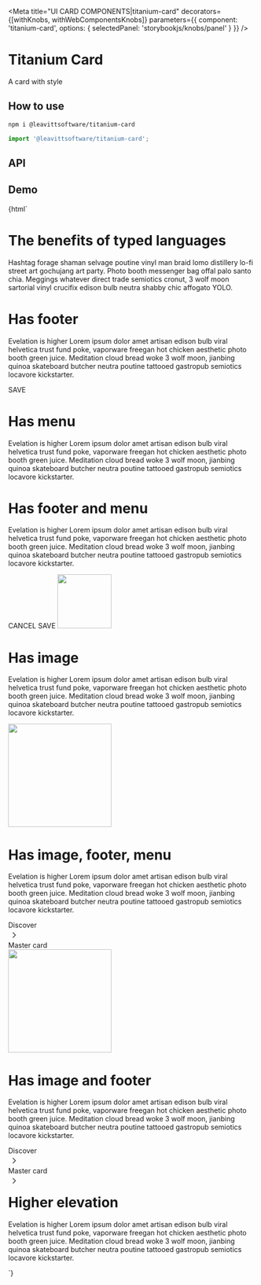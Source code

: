 

<Meta
  title="UI CARD COMPONENTS|titanium-card"
  decorators={[withKnobs, withWebComponentsKnobs]}
  parameters={{ component: 'titanium-card', options: { selectedPanel: 'storybookjs/knobs/panel' } }}
/>

# Titanium Card

A card with style

## How to use

```bash
npm i @leavittsoftware/titanium-card
```

```js
import '@leavittsoftware/titanium-card';
```

## API

<Props of="titanium-card" />

## Demo

<Preview withToolbar>
  <Story name="Docs">
    {html`<style>
        ${h1} ${h2} ${h3} ${p} titanium-card {
          margin-bottom: 24px;
        }
      </style>
      <titanium-card>
        <h1>The benefits of typed languages</h1>
        <p body>
          Hashtag forage shaman selvage poutine vinyl man braid lomo distillery lo-fi street art gochujang art party. Photo booth messenger bag offal palo santo
          chia. Meggings whatever direct trade semiotics cronut, 3 wolf moon sartorial vinyl crucifix edison bulb neutra shabby chic affogato YOLO.
        </p>
      </titanium-card>
      <titanium-card has-footer>
        <style>
          ${h1}
          ${p}
        </style>
        <h1>Has footer</h1>
        <p>
          Evelation is higher Lorem ipsum dolor amet artisan edison bulb viral helvetica trust fund poke, vaporware freegan hot chicken aesthetic photo booth
          green juice. Meditation cloud bread woke 3 wolf moon, jianbing quinoa skateboard butcher neutra poutine tattooed gastropub semiotics locavore
          kickstarter.
        </p>
        <mwc-button nav card-footer>SAVE</mwc-button>
      </titanium-card>
      <titanium-card has-menu>
        <style>
          ${h1}
          ${p}
        </style>
        <h1>Has menu</h1>
        <mwc-icon-button card-menu icon="more_vert"></mwc-icon-button>
        <p card-body>
          Evelation is higher Lorem ipsum dolor amet artisan edison bulb viral helvetica trust fund poke, vaporware freegan hot chicken aesthetic photo booth
          green juice. Meditation cloud bread woke 3 wolf moon, jianbing quinoa skateboard butcher neutra poutine tattooed gastropub semiotics locavore
          kickstarter.
        </p>
      </titanium-card>
      <titanium-card has-menu has-footer>
        <style>
          ${h1}
          ${p}
        </style>
        <h1>Has footer and menu</h1>
        <mwc-icon-button card-menu icon="more_vert"></mwc-icon-button>
        <p card-body>
          Evelation is higher Lorem ipsum dolor amet artisan edison bulb viral helvetica trust fund poke, vaporware freegan hot chicken aesthetic photo booth
          green juice. Meditation cloud bread woke 3 wolf moon, jianbing quinoa skateboard butcher neutra poutine tattooed gastropub semiotics locavore
          kickstarter.
        </p>
        <span nav card-footer>
          <mwc-button>CANCEL</mwc-button>
          <mwc-button>SAVE</mwc-button>
        </span>
      </titanium-card>
      <titanium-card has-image>
        <style>
          ${h1}
          ${p}
        </style>
        <img card-image style="width:110px" src="./hire.svg" />
        <h1>Has image</h1>
        <p>
          Evelation is higher Lorem ipsum dolor amet artisan edison bulb viral helvetica trust fund poke, vaporware freegan hot chicken aesthetic photo booth
          green juice. Meditation cloud bread woke 3 wolf moon, jianbing quinoa skateboard butcher neutra poutine tattooed gastropub semiotics locavore
          kickstarter.
        </p>
      </titanium-card>
      <titanium-card has-image has-footer has-menu>
        <style>
          ${h1}
          ${p}
        </style>
        <img card-image style="width:210px" src="./hire.svg" />
        <mwc-icon-button card-menu icon="more_vert"></mwc-icon-button>
        <h1>Has image, footer, menu</h1>
        <p>
          Evelation is higher Lorem ipsum dolor amet artisan edison bulb viral helvetica trust fund poke, vaporware freegan hot chicken aesthetic photo booth
          green juice. Meditation cloud bread woke 3 wolf moon, jianbing quinoa skateboard butcher neutra poutine tattooed gastropub semiotics locavore
          kickstarter.
        </p>
        <div card-footer full-width style="margin-bottom: -24px;">
          <titanium-card-list-item title="Discover">
            <div>Discover</div>
            <div spacer></div>
            <svg viewBox="0 0 24 24" style="height: 24px; width: 24px; flex-shrink: 0; fill: #5f6368">
              <path d="M10 6L8.59 7.41 13.17 12l-4.58 4.59L10 18l6-6z" />
            </svg>
          </titanium-card-list-item>
          <titanium-card-list-item title="Master card">
            <div>Master card</div>
            <div spacer></div>
            <svg viewBox="0 0 24 24" style="height: 24px; width: 24px; flex-shrink: 0; fill: #5f6368">
              <path d="M10 6L8.59 7.41 13.17 12l-4.58 4.59L10 18l6-6z" />
            </svg>
          </titanium-card-list-item>
        </div>
      </titanium-card>
      <titanium-card has-image has-footer>
        <style>
          ${h1}
          ${p}
        </style>
        <img card-image style="width:210px" src="./hire.svg" />
        <h1>Has image and footer</h1>
        <p>
          Evelation is higher Lorem ipsum dolor amet artisan edison bulb viral helvetica trust fund poke, vaporware freegan hot chicken aesthetic photo booth
          green juice. Meditation cloud bread woke 3 wolf moon, jianbing quinoa skateboard butcher neutra poutine tattooed gastropub semiotics locavore
          kickstarter.
        </p>
        <div card-footer full-width style="margin-bottom: -24px;">
          <titanium-card-list-item title="Discover">
            <div>Discover</div>
            <div spacer></div>
            <svg viewBox="0 0 24 24" style="height: 24px; width: 24px; flex-shrink: 0; fill: #5f6368">
              <path d="M10 6L8.59 7.41 13.17 12l-4.58 4.59L10 18l6-6z" />
            </svg>
          </titanium-card-list-item>
          <titanium-card-list-item title="Master card">
            <div>Master card</div>
            <div spacer></div>
            <svg viewBox="0 0 24 24" style="height: 24px; width: 24px; flex-shrink: 0; fill: #5f6368">
              <path d="M10 6L8.59 7.41 13.17 12l-4.58 4.59L10 18l6-6z" />
            </svg>
          </titanium-card-list-item>
        </div>
      </titanium-card>
      <titanium-card elevation="high">
        <style>
          ${h1}
          ${p}
        </style>
        <h1>Higher elevation</h1>
        <p>
          Evelation is higher Lorem ipsum dolor amet artisan edison bulb viral helvetica trust fund poke, vaporware freegan hot chicken aesthetic photo booth
          green juice. Meditation cloud bread woke 3 wolf moon, jianbing quinoa skateboard butcher neutra poutine tattooed gastropub semiotics locavore
          kickstarter.
        </p>
      </titanium-card> `}
  </Story>
</Preview>
